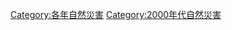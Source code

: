 {{Commons category|2001 natural disasters}}
{{Natural disasters by year|m=2|c=0|d=0|y=1}}

[[Category:各年自然災害|Category:各年自然災害]]
[[Category:2000年代自然災害|Category:2000年代自然災害]]